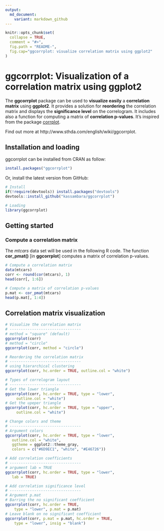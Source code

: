 ```yaml
---
output:
  md_document:
    variant: markdown_github
---
```


<!-- README.md is generated from README.Rmd. Please edit that file -->

```r
knitr::opts_chunk$set(
  collapse = TRUE,
  comment = "#>",
  fig.path = "README-",
  fig.cap="ggcorrplot: visualize correlation matrix using ggplot2"
)
```
    
    
# ggcorrplot: Visualization of a correlation matrix using ggplot2
    
    
The **ggcorrplot** package can be used to **visualize easily** a **correlation matrix** using **ggplot2**. It provides a solution for **reordering** the correlation matrix and displays the **significance level** on the correlogram. It includes also a function for computing a matrix of **correlation p-values**. It's inspired from the package [corrplot](http://www.sthda.com/english/wiki/visualize-correlation-matrix-using-correlogram).  
   
   
Find out more at http://www.sthda.com/english/wiki/ggcorrplot.
    
   
     
## Installation and loading
    
    
ggcorrplot can be installed from CRAN as follow:
   
```r
install.packages("ggcorrplot")
```
    
    
Or, install the latest version from GitHub:  
    
```r
# Install
if(!require(devtools)) install.packages("devtools")
devtools::install_github("kassambara/ggcorrplot")
```

    
```r
# Loading
library(ggcorrplot)
```
    
    
    
## Getting started
     
     
### Compute a correlation matrix
     
The *mtcars* data set will be used in the following R code. The function **cor_pmat()** [in **ggcorrplot**] computes a matrix of correlation p-values. 
     
     
```r
# Compute a correlation matrix
data(mtcars)
corr <- round(cor(mtcars), 1)
head(corr[, 1:6])

# Compute a matrix of correlation p-values
p.mat <- cor_pmat(mtcars)
head(p.mat[, 1:4])
```
    
    
## Correlation matrix visualization
    
    
```r
# Visualize the correlation matrix
# --------------------------------
# method = "square" (default)
ggcorrplot(corr)
# method = "circle"
ggcorrplot(corr, method = "circle")

# Reordering the correlation matrix
# --------------------------------
# using hierarchical clustering
ggcorrplot(corr, hc.order = TRUE, outline.col = "white")

# Types of correlogram layout
# --------------------------------
# Get the lower triangle
ggcorrplot(corr, hc.order = TRUE, type = "lower",
     outline.col = "white")
# Get the upeper triangle
ggcorrplot(corr, hc.order = TRUE, type = "upper",
     outline.col = "white")

# Change colors and theme
# --------------------------------
# Argument colors
ggcorrplot(corr, hc.order = TRUE, type = "lower",
   outline.col = "white",
   ggtheme = ggplot2::theme_gray,
   colors = c("#6D9EC1", "white", "#E46726"))

# Add correlation coefficients
# --------------------------------
# argument lab = TRUE
ggcorrplot(corr, hc.order = TRUE, type = "lower",
   lab = TRUE)

# Add correlation significance level
# --------------------------------
# Argument p.mat
# Barring the no significant coefficient
ggcorrplot(corr, hc.order = TRUE,
    type = "lower", p.mat = p.mat)
# Leave blank on no significant coefficient
ggcorrplot(corr, p.mat = p.mat, hc.order = TRUE,
    type = "lower", insig = "blank")
```

     
